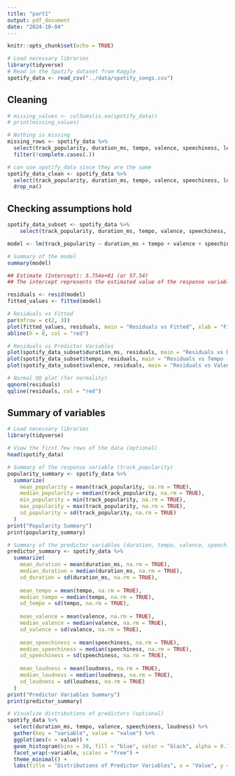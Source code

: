 ```yaml
---
title: "part1"
output: pdf_document
date: "2024-10-04"
---
```


```r
knitr::opts_chunk$set(echo = TRUE)
```

```r
# Load necessary libraries
library(tidyverse)
# Read in the Spotify dataset from Kaggle
spotify_data <- read_csv("../data/spotify_songs.csv")

```

## Cleaning

```r
# missing_values <- colSums(is.na(spotify_data))
# print(missing_values)

# Nothing is missing
missing_rows <- spotify_data %>%
  select(track_popularity, duration_ms, tempo, valence, speechiness, loudness) %>%
  filter(!complete.cases(.))

# can use spotify_data since they are the same
spotify_data_clean <- spotify_data %>%
  select(track_popularity, duration_ms, tempo, valence, speechiness, loudness) %>%
  drop_na()
```

## Checking assumptions hold
```r
spotify_data_subset <- spotify_data %>%
    select(track_popularity, duration_ms, tempo, valence, speechiness, loudness)

model <- lm(track_popularity ~ duration_ms + tempo + valence + speechiness + loudness, data = spotify_data_subset)

# Summary of the model
summary(model)

## Estimate (Intercept): 5.754e+01 (or 57.54)
## The intercept represents the estimated value of the response variable, track_popularity, when all predictor variables (duration, tempo, valence, speechiness, loudness) are equal to zero.

```
```r
residuals <- resid(model)
fitted_values <- fitted(model)

# Residuals vs Fitted
par(mfrow = c(2, 3))
plot(fitted_values, residuals, main = "Residuals vs Fitted", xlab = "Fitted values", ylab = "Residuals")
abline(h = 0, col = "red")

# Residuals vs Predictor Variables
plot(spotify_data_subset$duration_ms, residuals, main = "Residuals vs Duration (ms)", xlab = "Duration (ms)", ylab = "Residuals")
plot(spotify_data_subset$tempo, residuals, main = "Residuals vs Tempo (BPM)", xlab = "Tempo (BPM)", ylab = "Residuals")
plot(spotify_data_subset$valence, residuals, main = "Residuals vs Valence", xlab = "Valence", ylab = "Residuals")

# Normal QQ plot (for normality)
qqnorm(residuals)
qqline(residuals, col = "red")
```
## Summary of variables

```r
# Load necessary libraries
library(tidyverse)

# View the first few rows of the data (optional)
head(spotify_data)

# Summary of the response variable (track_popularity)
popularity_summary <- spotify_data %>%
  summarize(
    mean_popularity = mean(track_popularity, na.rm = TRUE),
    median_popularity = median(track_popularity, na.rm = TRUE),
    min_popularity = min(track_popularity, na.rm = TRUE),
    max_popularity = max(track_popularity, na.rm = TRUE),
    sd_popularity = sd(track_popularity, na.rm = TRUE)
  )
print("Popularity Summary")
print(popularity_summary)

# Summary of the predictor variables (duration, tempo, valence, speechiness, loudness)
predictor_summary <- spotify_data %>%
  summarize(
    mean_duration = mean(duration_ms, na.rm = TRUE),
    median_duration = median(duration_ms, na.rm = TRUE),
    sd_duration = sd(duration_ms, na.rm = TRUE),
    
    mean_tempo = mean(tempo, na.rm = TRUE),
    median_tempo = median(tempo, na.rm = TRUE),
    sd_tempo = sd(tempo, na.rm = TRUE),
    
    mean_valence = mean(valence, na.rm = TRUE),
    median_valence = median(valence, na.rm = TRUE),
    sd_valence = sd(valence, na.rm = TRUE),
    
    mean_speechiness = mean(speechiness, na.rm = TRUE),
    median_speechiness = median(speechiness, na.rm = TRUE),
    sd_speechiness = sd(speechiness, na.rm = TRUE),
    
    mean_loudness = mean(loudness, na.rm = TRUE),
    median_loudness = median(loudness, na.rm = TRUE),
    sd_loudness = sd(loudness, na.rm = TRUE)
  )
print("Predictor Variables Summary")
print(predictor_summary)

# Visualize distributions of predictors (optional)
spotify_data %>%
  select(duration_ms, tempo, valence, speechiness, loudness) %>%
  gather(key = "variable", value = "value") %>%
  ggplot(aes(x = value)) +
  geom_histogram(bins = 30, fill = "blue", color = "black", alpha = 0.7) +
  facet_wrap(~variable, scales = "free") +
  theme_minimal() +
  labs(title = "Distributions of Predictor Variables", x = "Value", y = "Frequency")

```

